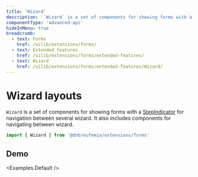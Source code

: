 ```yaml
---
title: 'Wizard'
description: '`Wizard` is a set of components for showing forms with a [StepIndicator](/uilib/components/step-indicator/) for navigation between several wizard. It also includes components for navigating between wizard.'
componentType: 'advanced-api'
hideInMenu: true
breadcrumb:
  - text: Forms
    href: /uilib/extensions/forms/
  - text: Extended features
    href: /uilib/extensions/forms/extended-features/
  - text: Wizard
    href: /uilib/extensions/forms/extended-features/Wizard/
---
```



# Wizard layouts

`Wizard` is a set of components for showing forms with a [StepIndicator](/uilib/components/step-indicator/) for navigation between several wizard. It also includes components for navigating between wizard.

```jsx
import { Wizard } from '@dnb/eufemia/extensions/forms'
```

<ListWizardLayoutComponents />

## Demo

<Examples.Default />
